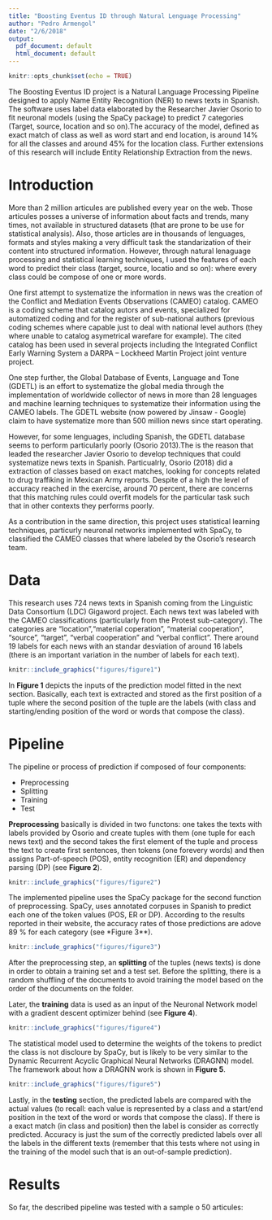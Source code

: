 ```yaml
---
title: "Boosting Eventus ID through Natural Lenguage Processing"
author: "Pedro Armengol"
date: "2/6/2018"
output:
  pdf_document: default
  html_document: default
---
```


```r
knitr::opts_chunk$set(echo = TRUE)
```

\begin{center}
Abstract
\end{center}

The Boosting Eventus ID project is a Natural Language Processing Pipeline designed to apply Name Entity Recognition (NER) to news texts in Spanish. The software uses label data elaborated by the Researcher Javier Osorio to fit neuronal models (using the SpaCy package) to predict 7 categories (Target, source, location and so on).The accuracy of the model, defined as exact match of class as well as word start and end location, is around 14% for all the classes and around 45% for the location class. Further extensions of this research will include Entity Relationship Extraction from the news.

# Introduction 

More than 2 million articules are published every year on the web. Those articules posses a universe of information about facts and trends, many times, not available in structured datasets (that are prone to be use for statistical analysis). Also, those articles are in thousands of lenguages, formats and styles making a very difficult task the standarization of their content into structured information. However, through natural lenaguage processing and statistical learning techniques, I used the features of each word to predict their class (target, source, locatio and so on): where every class could be compose of one or more words. 

One first attempt to systematize the information in news was the creation of the Conflict and Mediation Events Observations  (CAMEO) catalog. CAMEO is a coding scheme that catalog autors and events, specialized for automatized coding and for the register of sub-national authors (previous coding schemes where capable just to deal with national level authors (they where unable to catalog asymetrical warefare for example). The cited catalog has been used in several projects including the Integrated Conflict Early Warning System a DARPA – Lockheed Martin Project joint venture project.

One step further, the Global Database of Events, Language and Tone (GDETL) is an effort to systematize the global media through the implementation of worldwide collector of news in more than 28 lenguages and machine learning techniques to systematize their information using the CAMEO labels. The GDETL website (now powered by Jinsaw - Google) claim to have systematize more than 500 million news since start operating.

However, for some lenguages, including Spanish, the GDETL database seems to perform particularly poorly (Osorio 2013).The is the reason that leaded the researcher Javier Osorio to develop techniques that could systematize news texts in Spanish. Particualrly, Osorio (2018) did a extraction of classes based on exact matches, looking for concepts related to drug traffiking in Mexican Army reports. Despite of a high the level of accuracy reached in the exercise, around 70 percent, there are concerns that this matching rules could overfit models for the particular task such that in other contexts they performs poorly.

As a contribution in the same direction, this project uses statistical learning techniques, particurly neuronal networks implemented with SpaCy, to classified the CAMEO classes that where labeled by the Osorio's research team.

# Data

This research uses 724 news texts in Spanish coming from the Linguistic Data Consortium (LDC) Gigaword project. Each news text was labeled with the CAMEO classifications (particularly from the Protest sub-category). The categories are "location","material coperation", "material cooperation", "source", "target", "verbal cooperation" and "verbal conflict". There around 19 labels for each news with an standar desviation of around 16 labels (there is an important variation in the number of labels for each text).

```r
knitr::include_graphics("figures/figure1")
```

In **Figure 1** depicts the inputs of the prediction model fitted in the next section. Basically, each text is extracted and stored as the first position of a tuple where the second position of the tuple are the labels (with class and starting/ending position of the word or words that compose the class).

# Pipeline

The pipeline or process of prediction if composed of four components:

* Preprocessing
* Splitting
* Training 
* Test

**Preprocessing** basically is divided in two functons: one takes the texts with labels provided by Osorio and create tuples with them (one tuple for each news text) and the second takes the first element of the tuple and process the text to create first sentences, then tokens (one forevery words) and then assigns Part-of-speech (POS), entity recognition (ER) and dependency parsing (DP) (see **Figure 2**). 

```r
knitr::include_graphics("figures/figure2")
```

The implemented pipeline uses the SpaCy package for the second function of preprocessing. SpaCy, uses annotated corpuses in Spanish to predict each one of the token values (POS, ER or DP). According to the results reported in their website, the accuracy rates of those predictions are adove 89 % for each category (see *Figure 3**).

```r
knitr::include_graphics("figures/figure3")
```

After the preprocessing step, an **splitting** of the tuples (news texts) is done in order to obtain a training set and a test set. Before the splitting, there is a random shuffling of the documents to avoid training the model based on the order of the documents on the folder. 

Later, the **training** data is used as an input of the Neuronal Network model with a gradient descent optimizer behind (see **Figure 4**).

```r
knitr::include_graphics("figures/figure4")
```

The statistical model used to determine the weights of the tokens to predict the class is not discloure by SpaCy, but is likely to be very similar to the Dynamic Recurrent Acyclic Graphical Neural Networks (DRAGNN) model. The framework about how a DRAGNN work is shown in **Figure 5**.

```r
knitr::include_graphics("figures/figure5")
```

Lastly, in the **testing** section, the predicted labels are compared with the actual values (to recall: each value is represented by a class and a start/end position in the text of the word or words that compose the class). If there is a exact match (in class and position) then the label is consider as correctly predicted. Accuracy is just the sum of the correctly predicted labels over all the labels in the different texts (remember that this tests where not using in the training of the model such that is an out-of-sample prediction).

# Results

So far, the described pipeline was tested with a sample o 50 articules:











